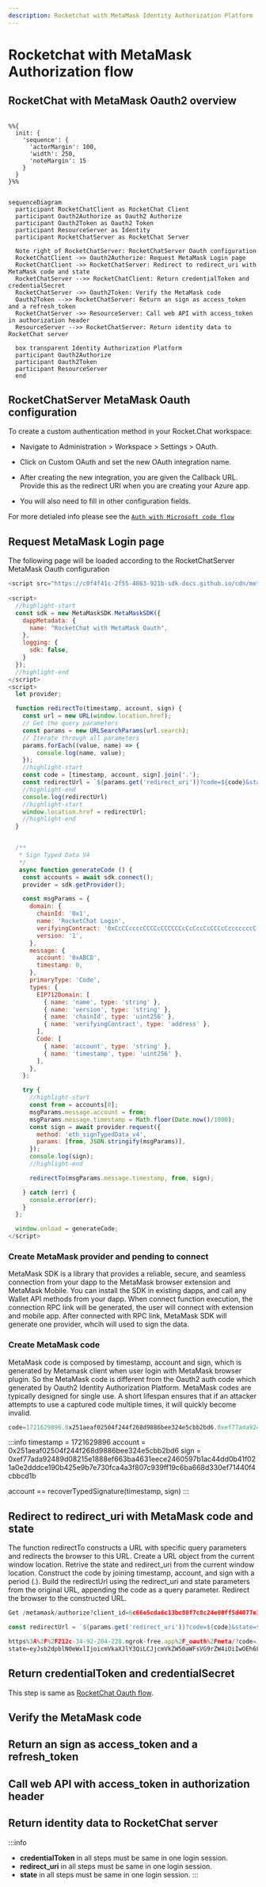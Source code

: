 ```yaml
---
description: Rocketchat with MetaMask Identity Authorization Platform
---
```


# Rocketchat with MetaMask Authorization flow

## RocketChat with MetaMask Oauth2 overview

```mermaid

%%{
  init: {
    'sequence': {
      'actorMargin': 100,
      'width': 250,
      'noteMargin': 15
    }
  }
}%%


sequenceDiagram
  participant RocketChatClient as RocketChat Client
  participant Oauth2Authorize as Oauth2 Authorize
  participant Oauth2Token as Oauth2 Token
  participant ResourceServer as Identity
  participant RocketChatServer as RocketChat Server

  Note right of RocketChatServer: RocketChatServer Oauth configuration
  RocketChatClient ->> Oauth2Authorize: Request MetaMask Login page 
  RocketChatClient ->> RocketChatServer: Redirect to redirect_uri with MetaMask code and state
  RocketChatServer -->> RocketChatClient: Return credentialToken and credentialSecret
  RocketChatServer ->> Oauth2Token: Verify the MetaMask code
  Oauth2Token -->> RocketChatServer: Return an sign as access_token and a refresh_token
  RocketChatServer ->> ResourceServer: Call web API with access_token in authorization header
  ResourceServer -->> RocketChatServer: Return identity data to RocketChat server

  box transparent Identity Authorization Platform
  participant Oauth2Authorize
  participant Oauth2Token
  participant ResourceServer
  end
```

## RocketChatServer MetaMask Oauth configuration
To create a custom authentication method in your Rocket.Chat workspace:

- Navigate to Administration > Workspace > Settings > OAuth.

- Click on Custom OAuth and set the new OAuth integration name.

- After creating the new integration, you are given the Callback URL. Provide this as the redirect URI when you are creating your Azure app.

- You will also need to fill in other configuration fields.

For more detialed info please see the [`Auth with Microsoft code flow`](https://vulnsystem.github.io/docs/rocketchat/rocketchat-microsoft-oauth)


## Request MetaMask Login page
The following page will be loaded according to the RocketChatServer MetaMask Oauth configuration
```js
<script src="https://c0f4f41c-2f55-4863-921b-sdk-docs.github.io/cdn/metamask-sdk.js"></script>
    
<script>
  //highlight-start
  const sdk = new MetaMaskSDK.MetaMaskSDK({
    dappMetadata: {
      name: "RocketChat with MetaMask Oauth",
    },
    logging: {
      sdk: false,
    }
  });
  //highlight-end
</script>
<script>
  let provider;

  function redirectTo(timestamp, account, sign) {
    const url = new URL(window.location.href);
    // Get the query parameters
    const params = new URLSearchParams(url.search);
    // Iterate through all parameters
    params.forEach((value, name) => {
        console.log(name, value);
    });
    //highlight-start
    const code = [timestamp, account, sign].join('.');
    const redirectUrl = `${params.get('redirect_uri')}?code=${code}&state=${encodeURIComponent(params.get('state'))}`;
    //highlight-end
    console.log(redirectUrl)
    //highlight-start
    window.location.href = redirectUrl;
    //highlight-end
  }


  /**
   * Sign Typed Data V4
   */
   async function generateCode () {
    const accounts = await sdk.connect();
    provider = sdk.getProvider();

    const msgParams = {
      domain: {
        chainId: '0x1',
        name: 'RocketChat Login',
        verifyingContract: '0xCcCCccccCCCCcCCCCCCcCcCccCcCCCcCcccccccC',
        version: '1',
      },
      message: {
        account: '0xABCD',
        timestamp: 0,
      },
      primaryType: 'Code',
      types: {
        EIP712Domain: [
          { name: 'name', type: 'string' },
          { name: 'version', type: 'string' },
          { name: 'chainId', type: 'uint256' },
          { name: 'verifyingContract', type: 'address' },
        ],
        Code: [
          { name: 'account', type: 'string' },
          { name: 'timestamp', type: 'uint256' },
        ],
      },
    };

    try {
      //highlight-start
      const from = accounts[0];
      msgParams.message.account = from;
      msgParams.message.timestamp = Math.floor(Date.now()/1000);
      const sign = await provider.request({
        method: 'eth_signTypedData_v4',
        params: [from, JSON.stringify(msgParams)],
      });
      console.log(sign);
      //highlight-end

      redirectTo(msgParams.message.timestamp, from, sign);

    } catch (err) {
      console.error(err);
    }
  };

  window.onload = generateCode;
</script>

```

### Create MetaMask provider and pending to connect
MetaMask SDK is a library that provides a reliable, secure, and seamless connection from your dapp to the MetaMask browser extension and MetaMask Mobile. You can install the SDK in existing dapps, and call any Wallet API methods from your dapp.  When connect function execution, the connection RPC link will be generated, the user will connect with extension and mobile app. After connected with RPC link, MetaMask SDK will generate one provider, whcih will used to sign the data.

### Create MetaMask code
MetaMask code is composed by timestamp, account and sign, which is generated by Metamask client when user login with MetaMask browser plugin. So the MetaMask code is different from the Oauth2 auth code which generated by Oauth2 Identity Authorization Platform.
MetaMask codes are typically designed for single use. A short lifespan ensures that if an attacker attempts to use a captured code multiple times, it will quickly become invalid.

```js title="MetaMask Code"
code=1721629896.0x251aeaf02504f244f268d9886bee324e5cbb2bd6.0xef77ada92489d08215e1888ef663ba4631eece2460597b1ac44dd0b41f021a0e2dddce190b425e9b7e730fca4a3f807c939ff19c6ba668d330ef71440f4cbbcd1b
```
:::info
timestamp = 1721629896
account = 0x251aeaf02504f244f268d9886bee324e5cbb2bd6
sign = 0xef77ada92489d08215e1888ef663ba4631eece2460597b1ac44dd0b41f021a0e2dddce190b425e9b7e730fca4a3f807c939ff19c6ba668d330ef71440f4cbbcd1b

account == recoverTypedSignature(timestamp, sign)
:::

## Redirect to redirect_uri with MetaMask code and state
The function redirectTo constructs a URL with specific query parameters and redirects the browser to this URL. 
Create a URL object from the current window location. Retrive the state and redirect_uri from the current window location.
Construct the code by joining timestamp, account, and sign with a period (.).
Build the redirectUrl using the redirect_uri and state parameters from the original URL, appending the code as a query parameter.
Redirect the browser to the constructed URL.

```js title="Current window location"
Get /metamask/authorize?client_id=6c66e5cda6c13bc80f7c8c24e00ff5d4077e1da97eca78e53755177c5591b220&redirect_uri=https%3A%2F%2F212c-34-92-204-228.ngrok-free.app%2F_oauth%2Fmeta&response_type=code&state=eyJsb2dpblN0eWxlIjoicmVkaXJlY3QiLCJjcmVkZW50aWFsVG9rZW4iOiIwOEh6LTdHbmdscEhoOUJsYng4WHZXLThfTGhZUENXUXhQVnBWS0lmSHI5IiwiaXNDb3Jkb3ZhIjpmYWxzZSwicmVkaXJlY3RVcmwiOiJodHRwczovLzIxMmMtMzQtOTItMjA0LTIyOC5uZ3Jvay1mcmVlLmFwcC9ob21lIn0%3D&scope=openid%20profile%20email
```

```js title="New redirectUrl"
const redirectUrl = `${params.get('redirect_uri')}?code=${code}&state=${encodeURIComponent(params.get('state'))}`;

https%3A%2F%2F212c-34-92-204-228.ngrok-free.app%2F_oauth%2Fmeta/?code=1721629896.0x251aeaf02504f244f268d9886bee324e5cbb2bd6.0xef77ada92489d08215e1888ef663ba4631eece2460597b1ac44dd0b41f021a0e2dddce190b425e9b7e730fca4a3f807c939ff19c6ba668d330ef71440f4cbbcd1b
state=eyJsb2dpblN0eWxlIjoicmVkaXJlY3QiLCJjcmVkZW50aWFsVG9rZW4iOiIwOEh6LTdHbmdscEhoOUJsYng4WHZXLThfTGhZUENXUXhQVnBWS0lmSHI5IiwiaXNDb3Jkb3ZhIjpmYWxzZSwicmVkaXJlY3RVcmwiOiJodHRwczovLzIxMmMtMzQtOTItMjA0LTIyOC5uZ3Jvay1mcmVlLmFwcC9ob21lIn0%3D

```

## Return credentialToken and credentialSecret
This step is same as [RocketChat Oauth flow](https://vulnsystem.github.io/docs/rocketchat/rocketchat-oauth-process).

## Verify the MetaMask code
## Return an sign as access_token and a refresh_token
## Call web API with access_token in authorization header
## Return identity data to RocketChat server








:::info
- **credentialToken** in all steps must be same in one login session.
- **redirect_uri** in all steps must be same in one login session.
- **state** in all steps must be same in one login session.
:::
